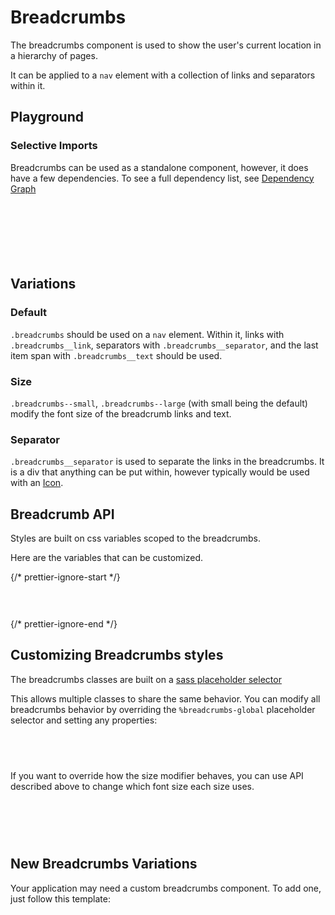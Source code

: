 

<Meta of={BreadcrumbsStories} />

# Breadcrumbs

The breadcrumbs component is used to show the user's current location in a hierarchy of pages.

It can be applied to a `nav` element with a collection of links and separators within it.

## Playground

<Canvas of={BreadcrumbsStories.Default} />
<Controls of={BreadcrumbsStories.Default} />

### Selective Imports

Breadcrumbs can be used as a standalone component, however, it does have a few dependencies. To see a full dependency list, see [Dependency Graph](?path=/docs/overview-selective-imports--docs#dependencies)

```css
// Depends on
@import '@rolemodel/optics/dist/scss/core/tokens';
@import '@rolemodel/optics/dist/scss/core/base';

// Component
@import '@rolemodel/optics/dist/scss/components/breadcrumbs';
```

## Variations

### Default

`.breadcrumbs` should be used on a `nav` element. Within it, links with `.breadcrumbs__link`, separators with `.breadcrumbs__separator`, and the last item span with `.breadcrumbs__text` should be used.

<Canvas of={BreadcrumbsStories.Default} />

### Size

`.breadcrumbs--small`, `.breadcrumbs--large` (with small being the default) modify the font size of the breadcrumb links and text.

<Canvas of={BreadcrumbsStories.Large} />

### Separator

`.breadcrumbs__separator` is used to separate the links in the breadcrumbs. It is a div that anything can be put within, however typically would be used with an [Icon](?path=/docs/visual-components-icon--docs).

<Canvas of={BreadcrumbsStories.SeparatorIcon} />

## Breadcrumb API

Styles are built on css variables scoped to the breadcrumbs.

Here are the variables that can be customized.

{/* prettier-ignore-start */}
```css
--_op-breadcrumbs-font-size-small:
--_op-breadcrumbs-font-size-large:
```
{/* prettier-ignore-end */}

## Customizing Breadcrumbs styles

<div
  dangerouslySetInnerHTML={{
    __html: createAlert({
      title: 'Important!',
      description: 'These patterns represent how to customize the style of the breadcrumbs for your project.',
    }).outerHTML,
  }}
></div>

The breadcrumbs classes are built on a [sass placeholder selector](https://sass-lang.com/documentation/style-rules/placeholder-selectors)

This allows multiple classes to share the same behavior. You can modify all breadcrumbs behavior by overriding the `%breadcrumbs-global` placeholder selector and setting any properties:

```css
%breadcrumbs-global {
  align-items: start;
}
```

If you want to override how the size modifier behaves, you can use API described above to change which font size each size uses.

```css
%btn-global {
  --_op-breadcrumbs-font-size-small: var(--op-font-4x-large);
  --_op-breadcrumbs-font-size-large: var(--op-font-6x-large);
}
```

## New Breadcrumbs Variations

<div
  dangerouslySetInnerHTML={{
    __html: createAlert({
      title: 'Important!',
      description: 'These patterns represent how to create new variations of the Breadcrumbs for your project.',
    }).outerHTML,
  }}
></div>

Your application may need a custom breadcrumbs component. To add one, just follow this template:

```css
.breadcrumbs-{name} {
  @extend %breadcrumbs-global;

  background-color:
  color:
}
```
